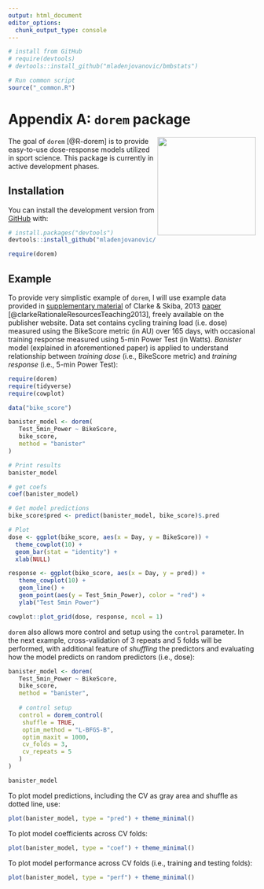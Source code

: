 ```yaml
---
output: html_document
editor_options: 
  chunk_output_type: console
---
```

```r
# install from GitHub
# require(devtools)
# devtools::install_github("mladenjovanovic/bmbstats")

# Run common script
source("_common.R")
```


# Appendix A: `dorem` package
<img src="figures/dorem-logo.png" align="right" width="200" />

The goal of `dorem` [@R-dorem] is to provide easy-to-use dose-response models utilized in sport science. This package is currently in active development phases. 

## Installation

You can install the development version from [GitHub](https://github.com/mladenjovanovic/dorem) with:

``` r
# install.packages("devtools")
devtools::install_github("mladenjovanovic/dorem")

require(dorem)
```

## Example

To provide very simplistic example of `dorem`, I will use example data provided in [supplementary material](https://journals.physiology.org/doi/full/10.1152/advan.00078.2011m) of Clarke & Skiba, 2013 [paper](https://journals.physiology.org/doi/full/10.1152/advan.00078.2011?) [@clarkeRationaleResourcesTeaching2013], freely available on the publisher website. Data set contains cycling training load (i.e. dose) measured using the BikeScore metric (in AU) over 165 days, with occasional training response measured using 5-min Power Test (in Watts). *Banister* model (explained in aforementioned paper) is applied to understand relationship between *training dose* (i.e., BikeScore metric) and *training response* (i.e., 5-min Power Test): 

```r
require(dorem)
require(tidyverse)
require(cowplot)

data("bike_score")

banister_model <- dorem(
   Test_5min_Power ~ BikeScore,
   bike_score,
   method = "banister"
)

# Print results
banister_model

# get coefs
coef(banister_model)

# Get model predictions
bike_score$pred <- predict(banister_model, bike_score)$.pred

# Plot
dose <- ggplot(bike_score, aes(x = Day, y = BikeScore)) +
  theme_cowplot(10) +
  geom_bar(stat = "identity") +
  xlab(NULL)

response <- ggplot(bike_score, aes(x = Day, y = pred)) +
   theme_cowplot(10) +
   geom_line() +
   geom_point(aes(y = Test_5min_Power), color = "red") +
   ylab("Test 5min Power")

cowplot::plot_grid(dose, response, ncol = 1)
```

`dorem` also allows more control and setup using the `control` parameter. In the next example, cross-validation of 3 repeats and 5 folds will be performed, with additional feature of *shuffling* the predictors and evaluating how the model predicts on random predictors (i.e., dose):

```r
banister_model <- dorem(
   Test_5min_Power ~ BikeScore,
   bike_score,
   method = "banister",
   
   # control setup
   control = dorem_control(
    shuffle = TRUE,
    optim_method = "L-BFGS-B",
    optim_maxit = 1000,
    cv_folds = 3,
    cv_repeats = 5
   )
)   

banister_model
```

To plot model predictions, including the CV as gray area and shuffle as dotted line, use:

```r
plot(banister_model, type = "pred") + theme_minimal()
```

To plot model coefficients across CV folds:

```r
plot(banister_model, type = "coef") + theme_minimal()
```

To plot model performance across CV folds (i.e., training and testing folds):

```r
plot(banister_model, type = "perf") + theme_minimal()
```


